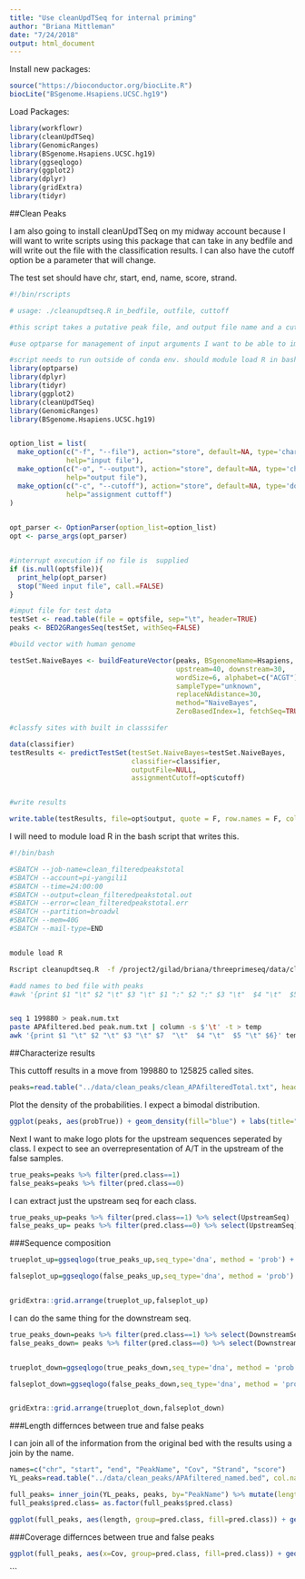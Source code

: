 ```yaml
---
title: "Use cleanUpdTSeq for internal priming"
author: "Briana Mittleman"
date: "7/24/2018"
output: html_document
---
```



Install new packages:
```r
source("https://bioconductor.org/biocLite.R")
biocLite("BSgenome.Hsapiens.UCSC.hg19")
```


Load Packages:  
```r
library(workflowr)
library(cleanUpdTSeq)
library(GenomicRanges)
library(BSgenome.Hsapiens.UCSC.hg19)
library(ggseqlogo)
library(ggplot2)
library(dplyr)
library(gridExtra)
library(tidyr)
```

##Clean Peaks

I am also going to install cleanUpdTSeq on my midway account because I will want to write scripts using this package that can take in any bedfile and will write out the file with the classification results. I can also have the cutoff option be a parameter that will change.  

The test set should have chr, start, end, name, score, strand.  



```r
#!/bin/rscripts

# usage: ./cleanupdtseq.R in_bedfile, outfile, cuttoff

#this script takes a putative peak file, and output file name and a cuttoff for classification and outputs the file with all of the seqs classified. 

#use optparse for management of input arguments I want to be able to imput the 6up nuc file and write out a filter file  

#script needs to run outside of conda env. should module load R in bash script when I submit it 
library(optparse)
library(dplyr)
library(tidyr)
library(ggplot2)
library(cleanUpdTSeq)
library(GenomicRanges)
library(BSgenome.Hsapiens.UCSC.hg19)


option_list = list(
  make_option(c("-f", "--file"), action="store", default=NA, type='character',
              help="input file"),
  make_option(c("-o", "--output"), action="store", default=NA, type='character',
              help="output file"),
  make_option(c("-c", "--cutoff"), action="store", default=NA, type='double',
              help="assignment cuttoff")
)
  

opt_parser <- OptionParser(option_list=option_list)
opt <- parse_args(opt_parser)


#interrupt execution if no file is  supplied
if (is.null(opt$file)){
  print_help(opt_parser)
  stop("Need input file", call.=FALSE)
}

#imput file for test data 
testSet <- read.table(file = opt$file, sep="\t", header=TRUE)
peaks <- BED2GRangesSeq(testSet, withSeq=FALSE)

#build vector with human genome  

testSet.NaiveBayes <- buildFeatureVector(peaks, BSgenomeName=Hsapiens,
                                         upstream=40, downstream=30, 
                                         wordSize=6, alphabet=c("ACGT"),
                                         sampleType="unknown", 
                                         replaceNAdistance=30, 
                                         method="NaiveBayes",
                                         ZeroBasedIndex=1, fetchSeq=TRUE)

#classfy sites with built in classsifer

data(classifier)
testResults <- predictTestSet(testSet.NaiveBayes=testSet.NaiveBayes,
                              classifier=classifier,
                              outputFile=NULL, 
                              assignmentCutoff=opt$cutoff)


#write results  

write.table(testResults, file=opt$output, quote = F, row.names = F, col.names = T)  
```


I will need to module load R in the bash script that writes this.  

```bash
#!/bin/bash

#SBATCH --job-name=clean_filteredpeakstotal
#SBATCH --account=pi-yangili1
#SBATCH --time=24:00:00
#SBATCH --output=clean_filteredpeakstotal.out
#SBATCH --error=clean_filteredpeakstotal.err
#SBATCH --partition=broadwl
#SBATCH --mem=40G
#SBATCH --mail-type=END


module load R

Rscript cleanupdtseq.R  -f /project2/gilad/briana/threeprimeseq/data/clean.peaks/APAfiltered_named.bed -o /project2/gilad/briana/threeprimeseq/data/clean.peaks/clean_APAfilteredTotal.txt -c .5


```


```bash
#add names to bed file with peaks 
#awk '{print $1 "\t" $2 "\t" $3 "\t" $1 ":" $2 ":" $3 "\t"  $4 "\t"  $5 "\t" $6}' APAfiltered.bed > APAfiltered_named.bed


seq 1 199880 > peak.num.txt
paste APAfiltered.bed peak.num.txt | column -s $'\t' -t > temp
awk '{print $1 "\t" $2 "\t" $3 "\t" $7  "\t"  $4 "\t"  $5 "\t" $6}' temp >  APAfiltered_named.bed

```


##Characterize results  

This cuttoff results in a move from 199880 to 125825 called sites.  


```r
peaks=read.table("../data/clean_peaks/clean_APAfilteredTotal.txt", header = T, stringsAsFactors = F)
```

Plot the density of the probabilities. I expect a bimodal distribution.  

```r
ggplot(peaks, aes(probTrue)) + geom_density(fill="blue") + labs(title="Density of Probability Peak is a True APA peak", x="Probability True PAS")
```

Next I want to make logo plots for the upstream sequences seperated by class. I expect to see an overrepresentation of A/T in the upstream of the false samples.  

```r
true_peaks=peaks %>% filter(pred.class==1)
false_peaks=peaks %>% filter(pred.class==0)
```

I can extract just the upstream seq for each class.  

```r
true_peaks_up=peaks %>% filter(pred.class==1) %>% select(UpstreamSeq)
false_peaks_up= peaks %>% filter(pred.class==0) %>% select(UpstreamSeq)


```

###Sequence composition  
```r
trueplot_up=ggseqlogo(true_peaks_up,seq_type='dna', method = 'prob') + labs(x="Base number", title="Upstream Seq: True PAS")

falseplot_up=ggseqlogo(false_peaks_up,seq_type='dna', method = 'prob')  + labs(x="Base number", title="Upstream Seq: False PAS")


gridExtra::grid.arrange(trueplot_up,falseplot_up)
```

I can do the same thing for the downstream seq.  

```r
true_peaks_down=peaks %>% filter(pred.class==1) %>% select(DownstreamSeq)
false_peaks_down= peaks %>% filter(pred.class==0) %>% select(DownstreamSeq)


trueplot_down=ggseqlogo(true_peaks_down,seq_type='dna', method = 'prob') + labs(x="Base number", title="Downstream Seq: True PAS")

falseplot_down=ggseqlogo(false_peaks_down,seq_type='dna', method = 'prob')  + labs(x="Base number", title="Downstream Seq: False PAS")


gridExtra::grid.arrange(trueplot_down,falseplot_down)
```

###Length differnces between true and false peaks

I can join all of the information from the original bed with the results using a join by the name.

```r
names=c("chr", "start", "end", "PeakName", "Cov", "Strand", "score")
YL_peaks=read.table("../data/clean_peaks/APAfiltered_named.bed", col.names = names)
```

```r
full_peaks= inner_join(YL_peaks, peaks, by="PeakName") %>% mutate(length=end-start)
full_peaks$pred.class= as.factor(full_peaks$pred.class)
```


```r

ggplot(full_peaks, aes(length, group=pred.class, fill=pred.class)) + geom_density(alpha=.4) + scale_x_log10() + labs(title="Peak lengths do not differ by predicted class", x="Length of called Peak") + scale_fill_manual(values=c("red", "blue"), name="Predicted Class", labels=c("False Positive", "True PAS"))
```



###Coverage differnces between true and false peaks
```r

ggplot(full_peaks, aes(x=Cov, group=pred.class, fill=pred.class)) + geom_density(alpha=.4) + scale_x_log10() + labs(title="Peak coverage by predicted class", x=" Peak coverage") + scale_fill_manual(values=c("red", "blue"), name="Predicted Class", labels=c("False Positive", "True PAS"))
```
```


